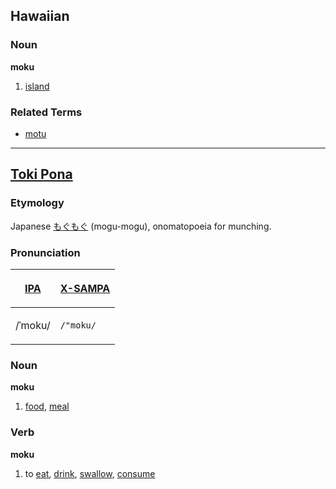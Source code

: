 ==Hawaiian==
===Noun===
'''moku'''

# [[island]]

===Related Terms===
*[[motu]]

----

==[[Toki Pona]]==
===Etymology===
Japanese [[もぐもぐ]] (mogu-mogu), onomatopoeia for munching.

===Pronunciation===
{| border=1 cellpadding=5
! [[w:International Phonetic Alphabet|IPA]] !! [[w:X-SAMPA|X-SAMPA]]
|-
| /ˈmoku/ || <tt>/"moku/</tt>
|}

===Noun===
'''moku'''
# [[food]], [[meal]]

===Verb===
'''moku'''
# to [[eat]], [[drink]], [[swallow]], [[consume]]